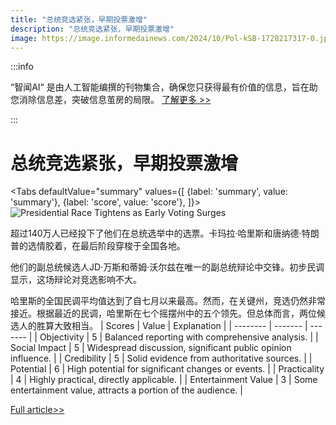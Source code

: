 ```yaml
---
title: "总统竞选紧张，早期投票激增"
description: "总统竞选紧张，早期投票激增"
image: https://image.informedainews.com/2024/10/Pol-kSB-1728217317-0.jpg
---
```



:::info

“智闻AI“ 是由人工智能编撰的刊物集合，确保您只获得最有价值的信息，旨在助您消除信息差，突破信息茧房的局限。  [了解更多 >>](/)

:::

# 总统竞选紧张，早期投票激增


<Tabs
	defaultValue="summary"
	values={[
	{label: 'summary', value: 'summary'},
	{label: 'score', value: 'score'},
]}>
<TabItem value="summary">
<img
  src="https://image.informedainews.com/2024/10/Pol-kSB-1728217317-0.jpg"
  alt="Presidential Race Tightens as Early Voting Surges"
/>



超过140万人已经投下了他们在总统选举中的选票。卡玛拉·哈里斯和唐纳德·特朗普的选情胶着，在最后阶段穿梭于全国各地。

他们的副总统候选人JD·万斯和蒂姆·沃尔兹在唯一的副总统辩论中交锋。初步民调显示，这场辩论对竞选影响不大。

哈里斯的全国民调平均值达到了自七月以来最高。然而，在关键州，竞选仍然非常接近。根据最近的民调，哈里斯在七个摇摆州中的五个领先。但总体而言，两位候选人的胜算大致相当。
</TabItem>
<TabItem value="score">
	| Scores     | Value   | Explanation |
	| -------- | ------- | ------- |
	| Objectivity  | 5    | Balanced reporting with comprehensive analysis.    |
	| Social Impact | 5     | Widespread discussion, significant public opinion influence.    |
	| Credibility    | 5    | Solid evidence from authoritative sources.    |
	| Potential    | 6    | High potential for significant changes or events.    |
	| Practicality    | 4    | Highly practical, directly applicable.    |
	| Entertainment Value    | 3    | Some entertainment value, attracts a portion of the audience.    |
</TabItem>
</Tabs>

[Full article>>](https://www.theguardian.com/us-news/2024/oct/05/kamala-harris-donald-trump-polls)
